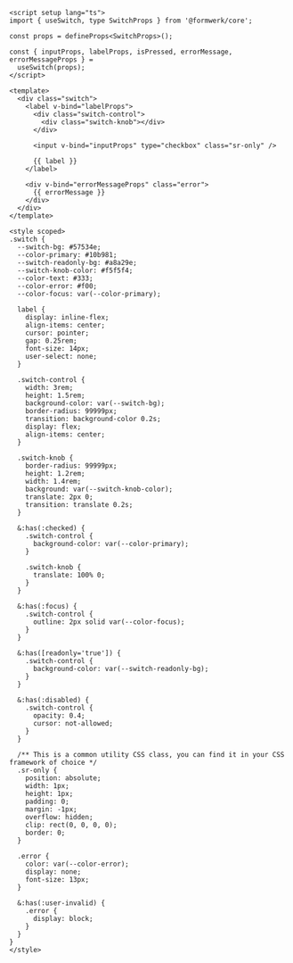 ```vue
<script setup lang="ts">
import { useSwitch, type SwitchProps } from '@formwerk/core';

const props = defineProps<SwitchProps>();

const { inputProps, labelProps, isPressed, errorMessage, errorMessageProps } =
  useSwitch(props);
</script>

<template>
  <div class="switch">
    <label v-bind="labelProps">
      <div class="switch-control">
        <div class="switch-knob"></div>
      </div>

      <input v-bind="inputProps" type="checkbox" class="sr-only" />

      {{ label }}
    </label>

    <div v-bind="errorMessageProps" class="error">
      {{ errorMessage }}
    </div>
  </div>
</template>

<style scoped>
.switch {
  --switch-bg: #57534e;
  --color-primary: #10b981;
  --switch-readonly-bg: #a8a29e;
  --switch-knob-color: #f5f5f4;
  --color-text: #333;
  --color-error: #f00;
  --color-focus: var(--color-primary);

  label {
    display: inline-flex;
    align-items: center;
    cursor: pointer;
    gap: 0.25rem;
    font-size: 14px;
    user-select: none;
  }

  .switch-control {
    width: 3rem;
    height: 1.5rem;
    background-color: var(--switch-bg);
    border-radius: 99999px;
    transition: background-color 0.2s;
    display: flex;
    align-items: center;
  }

  .switch-knob {
    border-radius: 99999px;
    height: 1.2rem;
    width: 1.4rem;
    background: var(--switch-knob-color);
    translate: 2px 0;
    transition: translate 0.2s;
  }

  &:has(:checked) {
    .switch-control {
      background-color: var(--color-primary);
    }

    .switch-knob {
      translate: 100% 0;
    }
  }

  &:has(:focus) {
    .switch-control {
      outline: 2px solid var(--color-focus);
    }
  }

  &:has([readonly='true']) {
    .switch-control {
      background-color: var(--switch-readonly-bg);
    }
  }

  &:has(:disabled) {
    .switch-control {
      opacity: 0.4;
      cursor: not-allowed;
    }
  }

  /** This is a common utility CSS class, you can find it in your CSS framework of choice */
  .sr-only {
    position: absolute;
    width: 1px;
    height: 1px;
    padding: 0;
    margin: -1px;
    overflow: hidden;
    clip: rect(0, 0, 0, 0);
    border: 0;
  }

  .error {
    color: var(--color-error);
    display: none;
    font-size: 13px;
  }

  &:has(:user-invalid) {
    .error {
      display: block;
    }
  }
}
</style>
```
